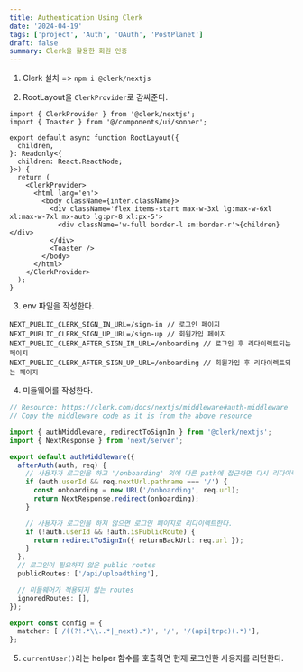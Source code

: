 ```yaml
---
title: Authentication Using Clerk
date: '2024-04-19'
tags: ['project', 'Auth', 'OAuth', 'PostPlanet']
draft: false
summary: Clerk을 활용한 회원 인증
---
```


1. Clerk 설치 => `npm i @clerk/nextjs`

2. RootLayout을 `ClerkProvider`로 감싸준다.

```tsx:app/(root)/layout.tsx
import { ClerkProvider } from '@clerk/nextjs';
import { Toaster } from '@/components/ui/sonner';

export default async function RootLayout({
  children,
}: Readonly<{
  children: React.ReactNode;
}>) {
  return (
    <ClerkProvider>
      <html lang='en'>
        <body className={inter.className}>
          <div className='flex items-start max-w-3xl lg:max-w-6xl xl:max-w-7xl mx-auto lg:pr-8 xl:px-5'>
            <div className='w-full border-l sm:border-r'>{children}</div>
          </div>
          <Toaster />
        </body>
      </html>
    </ClerkProvider>
  );
}
```

3. env 파일을 작성한다.

```
NEXT_PUBLIC_CLERK_SIGN_IN_URL=/sign-in // 로그인 페이지
NEXT_PUBLIC_CLERK_SIGN_UP_URL=/sign-up // 회원가입 페이지
NEXT_PUBLIC_CLERK_AFTER_SIGN_IN_URL=/onboarding // 로그인 후 리다이렉트되는 페이지
NEXT_PUBLIC_CLERK_AFTER_SIGN_UP_URL=/onboarding // 회원가입 후 리다이렉트되는 페이지
```

4. 미들웨어를 작성한다.

```ts:middleware.ts
// Resource: https://clerk.com/docs/nextjs/middleware#auth-middleware
// Copy the middleware code as it is from the above resource

import { authMiddleware, redirectToSignIn } from '@clerk/nextjs';
import { NextResponse } from 'next/server';

export default authMiddleware({
  afterAuth(auth, req) {
    // 사용자가 로그인을 하고 '/onboarding' 외에 다른 path에 접근하면 다시 리다이렉트한다.
    if (auth.userId && req.nextUrl.pathname === '/') {
      const onboarding = new URL('/onboarding', req.url);
      return NextResponse.redirect(onboarding);
    }

    // 사용자가 로그인을 하지 않으면 로그인 페이지로 리다이렉트한다.
    if (!auth.userId && !auth.isPublicRoute) {
      return redirectToSignIn({ returnBackUrl: req.url });
    }
  },
  // 로그인이 필요하지 않은 public routes
  publicRoutes: ['/api/uploadthing'],

  // 미들웨어가 적용되지 않는 routes
  ignoredRoutes: [],
});

export const config = {
  matcher: ['/((?!.*\\..*|_next).*)', '/', '/(api|trpc)(.*)'],
};
```

5. `currentUser()`라는 helper 함수를 호출하면 현재 로그인한 사용자를 리턴한다.